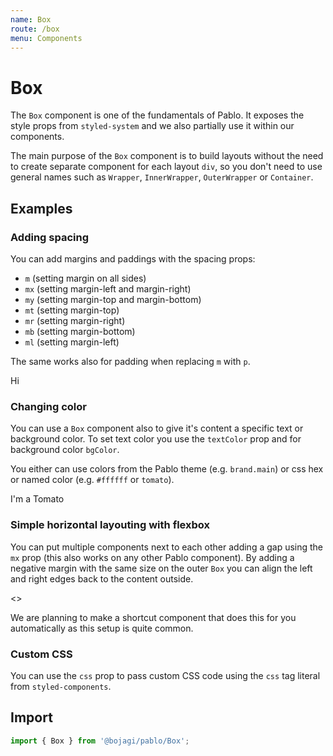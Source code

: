 ```yaml
---
name: Box
route: /box
menu: Components
---
```



# Box

The `Box` component is one of the fundamentals of Pablo. It exposes the style props from `styled-system`
and we also partially use it within our components. 

The main purpose of the `Box` component is to build layouts without the need to create separate
component for each layout `div`, so you don't need to use general names such as `Wrapper`, `InnerWrapper`,
`OuterWrapper` or `Container`.

## Examples

### Adding spacing

You can add margins and paddings with the spacing props:

* `m` (setting margin on all sides)
* `mx` (setting margin-left and margin-right)
* `my` (setting margin-top and margin-bottom)
* `mt` (setting margin-top)
* `mr` (setting margin-right)
* `mb` (setting margin-bottom)
* `ml` (setting margin-left)

The same works also for padding when replacing `m` with `p`.

<Playground>
  <Box
    m={8}
    px={6}
    py={4}
    bgColor="red"
    >
      <Box pt={6} pr={2} pl={8} pb={10} bgColor="blue">
        <Box bgColor="yellow">
        Hi
        </Box>
      </Box>
    </Box>
</Playground>

### Changing color

You can use a `Box` component also to give it's content a specific text or background color.
To set text color you use the `textColor` prop and for background color `bgColor`.

You either can use colors from the Pablo theme (e.g. `brand.main`) or css hex or named color (e.g. `#ffffff` or `tomato`).

<Playground>
  <Box
    p={4}
    bgColor="brand.dark"
    textColor="papayawhip"
  >I'm a Tomato
  </Box>
</Playground>

### Simple horizontal layouting with flexbox

You can put multiple components next to each other adding a gap using the `mx` prop (this also works on
any other Pablo component). By adding a negative margin with the same size on the outer `Box` you can
align the left and right edges back to the content outside.

<Playground>
  <>
    <Box height={100} mb={4} bgColor="green"/>
    <Box display="flex" mx={-4}>
      <Box mx={4} width={200} height={150} bgColor="red" />
      <Box mx={4} width={200} height={150} bgColor="red" />
      <Box mx={4} width={200} height={150} bgColor="red" />
    </Box>
  </>
</Playground>

We are planning to make a shortcut component that does this for you automatically as this setup is quite common.

### Custom CSS

You can use the `css` prop to pass custom CSS code using the `css` tag literal from `styled-components`.

<Playground>
  <Box
    height={100}
    width={300}
    bgColor="papayawhip"
    css={css`transform: rotate(10deg);`}
  />
</Playground>

## Import

```js
import { Box } from '@bojagi/pablo/Box';
```
